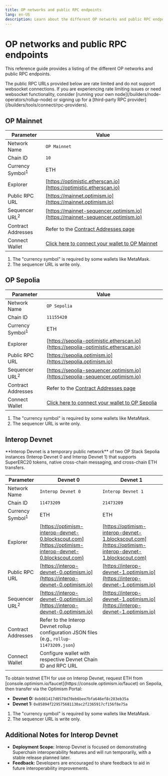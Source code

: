 ```yaml
---
title: OP networks and public RPC endpoints
lang: en-US
description: Learn about the different OP networks and public RPC endpoints.
---
```



# OP networks and public RPC endpoints

This reference guide provides a listing of the different OP networks and public RPC endpoints.

<Callout>
  The public RPC URLs provided below are rate limited and do not support websocket connections.
  If you are experiencing rate limiting issues or need websocket functionality, consider [running your own node](/builders/node-operators/rollup-node) or signing up for a [third-party RPC provider](/builders/tools/connect/rpc-providers).
</Callout>

## OP Mainnet

| Parameter                   | Value                                                                                    |
| --------------------------- | ---------------------------------------------------------------------------------------- |
| Network Name                | `OP Mainnet`                                                                             |
| Chain ID                    | `10`                                                                                     |
| Currency Symbol<sup>1</sup> | ETH                                                                                      |
| Explorer                    | [https://optimistic.etherscan.io](https://optimistic.etherscan.io)                       |
| Public RPC URL              | [https://mainnet.optimism.io](https://mainnet.optimism.io)                               |
| Sequencer URL<sup>2</sup>   | [https://mainnet-sequencer.optimism.io](https://mainnet-sequencer.optimism.io)           |
| Contract Addresses          | Refer to the [Contract Addresses page](/chain/addresses#mainnet)                         |
| Connect Wallet              | [Click here to connect your wallet to OP Mainnet](https://chainid.link?network=optimism) |

1.  The "currency symbol" is required by some wallets like MetaMask.
2.  The sequencer URL is write only.

## OP Sepolia

| Parameter                   | Value                                                                                      |
| --------------------------- | ------------------------------------------------------------------------------------------ |
| Network Name                | `OP Sepolia`                                                                               |
| Chain ID                    | `11155420`                                                                                 |
| Currency Symbol<sup>1</sup> | ETH                                                                                        |
| Explorer                    | [https://sepolia-optimistic.etherscan.io](https://sepolia-optimistic.etherscan.io)         |
| Public RPC URL              | [https://sepolia.optimism.io](https://sepolia.optimism.io)                                 |
| Sequencer URL<sup>2</sup>   | [https://sepolia-sequencer.optimism.io](https://sepolia-sequencer.optimism.io)             |
| Contract Addresses          | Refer to the [Contract Addresses page](/chain/addresses#testnet-sepolia)                   |
| Connect Wallet              | [Click here to connect your wallet to OP Sepolia](https://chainid.link?network=op-sepolia) |

1.  The "currency symbol" is required by some wallets like MetaMask.
2.  The sequencer URL is write only.

## Interop Devnet

<Callout>
  **Interop Devnet is a temporary public network** of two OP Stack Sepolia instances (Interop Devnet 0 and Interop Devnet 1) that supports SuperERC20 tokens, native cross-chain messaging, and cross-chain ETH transfers.
</Callout>

| Parameter                   | Devnet 0                                                                                             | Devnet 1                                                                                             |
| --------------------------- | ---------------------------------------------------------------------------------------------------- | ---------------------------------------------------------------------------------------------------- |
| Network Name                | `Interop Devnet 0`                                                                                   | `Interop Devnet 1`                                                                                   |
| Chain ID                    | `11473209`                                                                                           | `21473209`                                                                                           |
| Currency Symbol<sup>1</sup> | ETH                                                                                                  | ETH                                                                                                  |
| Explorer                    | [https://optimism-interop-devnet-0.blockscout.com](https://optimism-interop-devnet-0.blockscout.com) | [https://optimism-interop-devnet-1.blockscout.com](https://optimism-interop-devnet-1.blockscout.com) |
| Public RPC URL              | [https://interop-devnet-0.optimism.io](https://interop-devnet-0.optimism.io)                         | [https://interop-devnet-1.optimism.io](https://interop-devnet-1.optimism.io)                         |
| Sequencer URL<sup>2</sup>   | [https://interop-devnet-0.optimism.io](https://interop-devnet-0.optimism.io)                         | [https://interop-devnet-1.optimism.io](https://interop-devnet-1.optimism.io)                         |
| Contract Addresses          | Refer to the Interop Devnet rollup configuration JSON files (e.g., `rollup-11473209.json`)           |                                                                                                      |
| Connect Wallet              | Configure wallet with respective Devnet Chain ID and RPC URL                                         |                                                                                                      |

<Callout>
  To obtain testnet ETH for use on Interop Devnet, request ETH from [console.optimism.io/faucet](https://console.optimism.io/faucet) on Sepolia, then transfer via the Optimism Portal:

  *   **Devnet 0:** `0xb081417d0578d70eb6bee7bfa646ef8c283eb35a`
  *   **Devnet 1:** `0x85894f229575681130ac2f2365917cf156f8e75a`
</Callout>

1.  The "currency symbol" is required by some wallets like MetaMask.
2.  The sequencer URL is write only.

## Additional Notes for Interop Devnet

*   **Deployment Scope:** Interop Devnet is focused on demonstrating Superchain interoperability features and will run temporarily, with a stable release planned later.
*   **Feedback:** Developers are encouraged to share feedback to aid in future interoperability improvements.
